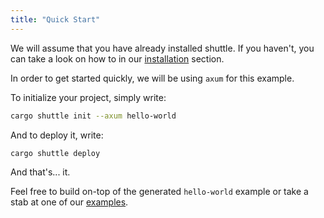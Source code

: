 ```yaml
---
title: "Quick Start"
---
```


We will assume that you have already installed shuttle. If you haven't, you can
take a look on how to in our [installation](introduction/installation) section.

In order to get started quickly, we will be using `axum` for this example.

To initialize your project, simply write:

```sh
cargo shuttle init --axum hello-world
```

And to deploy it, write:

```sh
cargo shuttle deploy 
```

And that's... it.

Feel free to build on-top of the generated `hello-world` example or take a stab
at one of our [examples](examples/axum).
